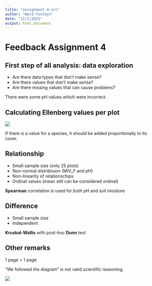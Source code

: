 ```yaml
---
title: "assignment-4-sol"
author: "Ward Fonteyn"
date: "12/1/2021"
output: html_document
---
```


# Feedback Assignment 4

## First step of all analysis: data exploration

- Are there data types that don't make sense?
- Are there values that don't make sense?
- Are there missing values that can cause problems?

There were some pH values which were incorrect.

## Calculating Ellenberg values per plot

![](./pics/giw.png)

If there is a value for a species, it should be added proportionally to its cover.

## Relationship

- Small sample size (only 25 plots)
- Non-normal distribtuion (MIV_F and pH)
- Non-linearity of relationschips
- Ordinal values (mean still can be considered ordinal)

**Spearman** correlation is used for *both* pH and soil moisture

## Difference

- Small sample size
- Independent

**Kruskal-Wallis** with post-hoc **Dunn** test

## Other remarks

1 page = 1 page

"We followed the diagram" is not valid scientific reasoning.

![](./pics/006.png)

